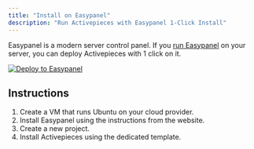 ```yaml
---
title: "Install on Easypanel"
description: "Run Activepieces with Easypanel 1-Click Install"
---
```


Easypanel is a modern server control panel. If you [run Easypanel](https://easypanel.io/docs) on your server, you can deploy Activepieces with 1 click on it.

<a target="_blank" href="https://easypanel.io/docs/templates/activepieces">![Deploy to Easypanel](https://easypanel.io/img/deploy-on-easypanel-40.svg)</a>

## Instructions

1. Create a VM that runs Ubuntu on your cloud provider.
2. Install Easypanel using the instructions from the website.
3. Create a new project.
4. Install Activepieces using the dedicated template.